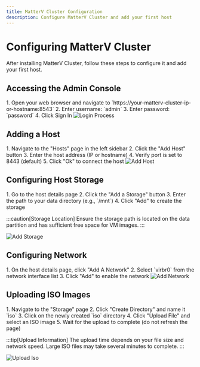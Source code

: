 ```yaml
---
title: MatterV Cluster Configuration
description: Configure MatterV Cluster and add your first host
---
```



# Configuring MatterV Cluster

After installing MatterV Cluster, follow these steps to configure it and add your first host.

## Accessing the Admin Console

<Steps>
  1. Open your web browser and navigate to `https://your-matterv-cluster-ip-or-hostname:8543`
  2. Enter username: `admin`
  3. Enter password: `password`
  4. Click Sign In
</Steps>
<img src="/matterv-login.gif" alt="Login Process" />



## Adding a Host

<Steps>
  1. Navigate to the "Hosts" page in the left sidebar
  2. Click the "Add Host" button
  3. Enter the host address (IP or hostname)
  4. Verify port is set to 8443 (default)
  5. Click "Ok" to connect the host
</Steps>
<img src="/matterv-add-host.gif" alt="Add Host" />



## Configuring Host Storage

<Steps>
  1. Go to the host details page
  2. Click the "Add a Storage" button
  3. Enter the path to your data directory (e.g., `/mnt`)
  4. Click "Add" to create the storage
</Steps>

:::caution[Storage Location]
Ensure the storage path is located on the data partition and has sufficient free space for VM images.
:::

<img src="/matterv-add-storage.gif" alt="Add Storage" />


## Configuring Network

<Steps>
  1. On the host details page, click "Add A Network"
  2. Select `virbr0` from the network interface list
  3. Click "Add" to enable the network
</Steps>
<img src="/matterv-add-network.gif" alt="Add Network" />

## Uploading ISO Images

<Steps>
  1. Navigate to the "Storage" page
  2. Click "Create Directory" and name it `iso`
  3. Click on the newly created `iso` directory
  4. Click "Upload File" and select an ISO image
  5. Wait for the upload to complete (do not refresh the page)
</Steps>

:::tip[Upload Information]
The upload time depends on your file size and network speed. Large ISO files may take several minutes to complete.
:::

<img src="/matterv-upload-iso.gif" alt="Upload Iso" />
